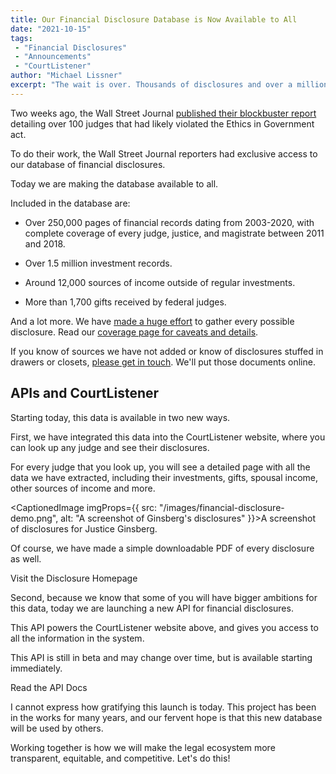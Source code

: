 ```yaml
---
title: Our Financial Disclosure Database is Now Available to All
date: "2021-10-15"
tags:
 - "Financial Disclosures"
 - "Announcements"
 - "CourtListener"
author: "Michael Lissner"
excerpt: "The wait is over. Thousands of disclosures and over a million judicial investments are now at your fingertips."
---
```


<p class="lead">Two weeks ago, the Wall Street Journal <a href={"https://www.wsj.com/articles/131-federal-judges-broke-the-law-by-hearing-cases-where-they-had-a-financial-interest-11632834421?st=wm0bzo39zzjts1v&reflink=desktopwebshare_permalink"}>published their blockbuster report</a> detailing over 100 judges that had likely violated the Ethics in Government act.
</p>

To do their work, the Wall Street Journal reporters had exclusive access to our database of financial disclosures.

Today we are making the database available to all.

Included in the database are:

 - Over 250,000 pages of financial records dating from 2003-2020, with complete coverage of every judge, justice, and magistrate between 2011 and 2018.

 - Over 1.5 million investment records.

 - Around 12,000 sources of income outside of regular investments.

 - More than 1,700 gifts received by federal judges.

And a lot more. We have [made a huge effort][effort] to gather every possible disclosure. Read our [coverage page for caveats and details][coverage].

If you know of sources we have not added or know of disclosures stuffed in drawers or closets, [please get in touch][c]. We'll put those documents online.


## APIs and CourtListener

Starting today, this data is available in two new ways.

First, we have integrated this data into the CourtListener website, where you can look up any judge and see their disclosures.

For every judge that you look up, you will see a detailed page with all the data we have extracted, including their investments, gifts, spousal income, other sources of income and more.


<CaptionedImage imgProps={{
  src: "/images/financial-disclosure-demo.png",
  alt: "A screenshot of Ginsberg's disclosures"
}}>A screenshot of disclosures for Justice Ginsberg.</CaptionedImage>

Of course, we have made a simple downloadable PDF of every disclosure as well.

<p><PurpleButton href="https://www.courtlistener.com/financial-disclosures/" size="lg">Visit the Disclosure Homepage</PurpleButton></p>

Second, because we know that some of you will have bigger ambitions for this data, today we are launching a new API for financial disclosures.

This API powers the CourtListener website above, and gives you access to all the information in the system.

This API is still in beta and may change over time, but is available starting immediately.


<p><PurpleButton href="https://www.courtlistener.com/api/rest-info/#financialdisclosure-endpoint" size="lg">Read the  API Docs</PurpleButton></p>


I cannot express how gratifying this launch is today. This project has been in the works for many years, and our fervent hope is that this new database will be used by others.

Working together is how we will make the legal ecosystem more transparent, equitable, and competitive. Let's do this!


[coverage]: https://www.courtlistener.com/coverage/financial-disclosures/
[effort]: https://twitter.com/FreeLawProject/status/1093612415185350656
[c]: /contact/
[launch]: http://127.0.0.1:3000/2021/09/28/announcing-federal-financial-disclosures/
